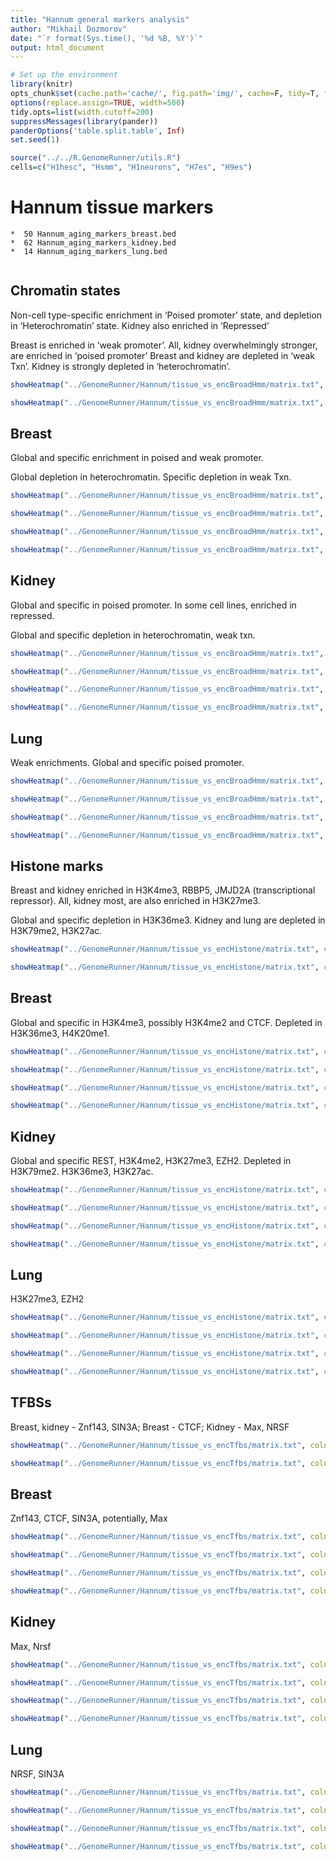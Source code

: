```yaml
---
title: "Hannum general markers analysis"
author: "Mikhail Dozmorov"
date: "`r format(Sys.time(), '%d %B, %Y')`"
output: html_document
---
```


```r
# Set up the environment
library(knitr) 
opts_chunk$set(cache.path='cache/', fig.path='img/', cache=F, tidy=T, fig.keep='high', dpi=300,  echo=F, autodep=T, width=200, warning=FALSE, comment=NA, results='hide')
options(replace.assign=TRUE, width=500)
tidy.opts=list(width.cutoff=200)
suppressMessages(library(pander))
panderOptions('table.split.table', Inf)
set.seed(1)
```

```r
source("../../R.GenomeRunner/utils.R")
cells=c("H1hesc", "Hsmm", "H1neurons", "H7es", "H9es")
```

Hannum tissue markers
===
    *  50 Hannum_aging_markers_breast.bed
    *  62 Hannum_aging_markers_kidney.bed
    *  14 Hannum_aging_markers_lung.bed
      
Chromatin states
---
Non-cell type-specific enrichment in 'Poised promoter' state, and depletion in 'Heterochromatin' state. Kidney also enriched in 'Repressed'

Breast is enriched in 'weak promoter'. All, kidney overwhelmingly stronger, are enriched in 'poised promoter'
Breast and kidney are depleted in 'weak Txn'. Kidney is strongly depleted in 'heterochromatin'.
```r
showHeatmap("../GenomeRunner/Hannum/tissue_vs_encBroadHmm/matrix.txt", colnum=c(1, 2, 3), factor="name", cell="none", isLog10=TRUE, adjust="fdr", pval=0.1, numtofilt=2, toPlot="bar")
```
```r
showHeatmap("../GenomeRunner/Hannum/tissue_vs_encBroadHmm/matrix.txt", colnum=c(1, 2, 3), factor="name", cell=cells, isLog10=TRUE, adjust="fdr", pval=0.1, numtofilt=2, toPlot="bar")
```

Breast
----
Global and specific enrichment in poised and weak promoter. 

Global depletion in heterochromatin. Specific depletion in weak Txn.
```r
showHeatmap("../GenomeRunner/Hannum/tissue_vs_encBroadHmm/matrix.txt", colnum=1, factor="none", cell="none", isLog10=TRUE, adjust="fdr", pval=0.1, numtofilt=2, toPlot="heat")
```
```r
showHeatmap("../GenomeRunner/Hannum/tissue_vs_encBroadHmm/matrix.txt", colnum=1, factor="name", cell="none", isLog10=TRUE, adjust="fdr", pval=0.1, numtofilt=2, toPlot="bar")
```
```r
showHeatmap("../GenomeRunner/Hannum/tissue_vs_encBroadHmm/matrix.txt", colnum=1, factor="none", cell=cells, isLog10=TRUE, adjust="fdr", pval=1, numtofilt=2, toPlot="heat")
```
```r
showHeatmap("../GenomeRunner/Hannum/tissue_vs_encBroadHmm/matrix.txt", colnum=1, factor="name", cell=cells, isLog10=TRUE, adjust="fdr", pval=0.1, numtofilt=2, toPlot="bar")
```

Kidney
----
Global and specific in poised promoter. In some cell lines, enriched in repressed. 

Global and specific depletion in heterochromatin, weak txn.
```r
showHeatmap("../GenomeRunner/Hannum/tissue_vs_encBroadHmm/matrix.txt", colnum=2, factor="none", cell="none", isLog10=TRUE, adjust="fdr", pval=0.1, numtofilt=2, toPlot="heat")
```
```r
showHeatmap("../GenomeRunner/Hannum/tissue_vs_encBroadHmm/matrix.txt", colnum=2, factor="name", cell="none", isLog10=TRUE, adjust="fdr", pval=0.1, numtofilt=2, toPlot="bar")
```
```r
showHeatmap("../GenomeRunner/Hannum/tissue_vs_encBroadHmm/matrix.txt", colnum=2, factor="none", cell=cells, isLog10=TRUE, adjust="fdr", pval=0.1, numtofilt=2, toPlot="heat")
```
```r
showHeatmap("../GenomeRunner/Hannum/tissue_vs_encBroadHmm/matrix.txt", colnum=2, factor="name", cell=cells, isLog10=TRUE, adjust="fdr", pval=0.1, numtofilt=2, toPlot="bar")
```

Lung
----

Weak enrichments. Global and specific poised promoter.
```r
showHeatmap("../GenomeRunner/Hannum/tissue_vs_encBroadHmm/matrix.txt", colnum=3, factor="none", cell="none", isLog10=TRUE, adjust="fdr", pval=1, numtofilt=2, toPlot="heat")
```
```r
showHeatmap("../GenomeRunner/Hannum/tissue_vs_encBroadHmm/matrix.txt", colnum=3, factor="name", cell="none", isLog10=TRUE, adjust="fdr", pval=0.1, numtofilt=2, toPlot="bar")
```
```r
showHeatmap("../GenomeRunner/Hannum/tissue_vs_encBroadHmm/matrix.txt", colnum=3, factor="none", cell=cells, isLog10=TRUE, adjust="fdr", pval=1, numtofilt=2, toPlot="heat")
```
```r
showHeatmap("../GenomeRunner/Hannum/tissue_vs_encBroadHmm/matrix.txt", colnum=3, factor="name", cell=cells, isLog10=TRUE, adjust="fdr", pval=0.1, numtofilt=2, toPlot="bar")
```

Histone marks
---

Breast and kidney enriched in H3K4me3, RBBP5, JMJD2A (transcriptional repressor). All, kidney most, are also enriched in H3K27me3.

Global and specific depletion in H3K36me3. Kidney and lung are depleted in H3K79me2, H3K27ac.
```r
showHeatmap("../GenomeRunner/Hannum/tissue_vs_encHistone/matrix.txt", colnum=c(1, 2, 3), factor="Histone", cell="none", isLog10=TRUE, adjust="none", pval=0.1, numtofilt=2, toPlot="bar")
```
```r
showHeatmap("../GenomeRunner/Hannum/tissue_vs_encHistone/matrix.txt", colnum=c(1, 2, 3), factor="Histone", cell=cells, isLog10=TRUE, adjust="none", pval=0.1, numtofilt=2, toPlot="bar")
```


Breast
---
Global and specific in H3K4me3, possibly H3K4me2 and CTCF. Depleted in H3K36me3, H4K20me1.
```r
showHeatmap("../GenomeRunner/Hannum/tissue_vs_encHistone/matrix.txt", colnum=1, factor="Histone", cell="none", isLog10=TRUE, adjust="fdr", pval=0.1, numtofilt=3, toPlot="heat")
```
```r
showHeatmap("../GenomeRunner/Hannum/tissue_vs_encHistone/matrix.txt", colnum=1, factor="Histone", cell="none", isLog10=TRUE, adjust="fdr", pval=0.1, numtofilt=2, toPlot="bar")
```
```r
showHeatmap("../GenomeRunner/Hannum/tissue_vs_encHistone/matrix.txt", colnum=1, factor="Histone", cell=cells, isLog10=TRUE, adjust="fdr", pval=0.1, numtofilt=3, toPlot="heat")
```
```r
showHeatmap("../GenomeRunner/Hannum/tissue_vs_encHistone/matrix.txt", colnum=1, factor="Histone", cell=cells, isLog10=TRUE, adjust="fdr", pval=0.1, numtofilt=2, toPlot="bar")
```


Kidney
---
Global and specific REST, H3K4me2, H3K27me3, EZH2. Depleted in H3K79me2. H3K36me3, H3K27ac.
```r
showHeatmap("../GenomeRunner/Hannum/tissue_vs_encHistone/matrix.txt", colnum=2, factor="Histone", cell="none", isLog10=TRUE, adjust="fdr", pval=0.1, numtofilt=4, toPlot="heat")
```
```r
showHeatmap("../GenomeRunner/Hannum/tissue_vs_encHistone/matrix.txt", colnum=2, factor="Histone", cell="none", isLog10=TRUE, adjust="fdr", pval=0.1, numtofilt=2, toPlot="bar")
```
```r
showHeatmap("../GenomeRunner/Hannum/tissue_vs_encHistone/matrix.txt", colnum=2, factor="Histone", cell=cells, isLog10=TRUE, adjust="fdr", pval=0.1, numtofilt=3, toPlot="heat")
```
```r
showHeatmap("../GenomeRunner/Hannum/tissue_vs_encHistone/matrix.txt", colnum=2, factor="Histone", cell=cells, isLog10=TRUE, adjust="fdr", pval=0.1, numtofilt=2, toPlot="bar")
```


Lung
---
H3K27me3, EZH2
```r
showHeatmap("../GenomeRunner/Hannum/tissue_vs_encHistone/matrix.txt", colnum=3, factor="Histone", cell="none", isLog10=TRUE, adjust="fdr", pval=0.3, numtofilt=2, toPlot="heat")
```
```r
showHeatmap("../GenomeRunner/Hannum/tissue_vs_encHistone/matrix.txt", colnum=3, factor="Histone", cell="none", isLog10=TRUE, adjust="fdr", pval=0.1, numtofilt=2, toPlot="bar")
```
```r
showHeatmap("../GenomeRunner/Hannum/tissue_vs_encHistone/matrix.txt", colnum=3, factor="Histone", cell=cells, isLog10=TRUE, adjust="fdr", pval=0.1, numtofilt=2, toPlot="heat")
```
```r
showHeatmap("../GenomeRunner/Hannum/tissue_vs_encHistone/matrix.txt", colnum=3, factor="Histone", cell="none", isLog10=TRUE, adjust="fdr", pval=0.1, numtofilt=2, toPlot="bar")
```

TFBSs
---

Breast, kidney - Znf143, SIN3A; Breast - CTCF; Kidney - Max, NRSF
```r
showHeatmap("../GenomeRunner/Hannum/tissue_vs_encTfbs/matrix.txt", colnum=c(1, 2, 3), factor="Tfbs", cell="none", isLog10=TRUE, adjust="fdr", pval=0.1, numtofilt=2, toPlot="bar")
```
```r
showHeatmap("../GenomeRunner/Hannum/tissue_vs_encTfbs/matrix.txt", colnum=c(1, 2, 3), factor="Tfbs", cell=cells, isLog10=TRUE, adjust="fdr", pval=0.1, numtofilt=2, toPlot="bar")
```


Breast
---
Znf143, CTCF, SIN3A, potentially, Max
```r
showHeatmap("../GenomeRunner/Hannum/tissue_vs_encTfbs/matrix.txt", colnum=1, factor="Tfbs", cell="none", isLog10=TRUE, adjust="fdr", pval=0.01, numtofilt=5, toPlot="heat")
```
```r
showHeatmap("../GenomeRunner/Hannum/tissue_vs_encTfbs/matrix.txt", colnum=1, factor="Tfbs", cell="none", isLog10=TRUE, adjust="fdr", pval=0.1, numtofilt=2, toPlot="bar")
```
```r
showHeatmap("../GenomeRunner/Hannum/tissue_vs_encTfbs/matrix.txt", colnum=1, factor="Tfbs", cell=cells, isLog10=TRUE, adjust="fdr", pval=0.1, numtofilt=3, toPlot="heat")
```
```r
showHeatmap("../GenomeRunner/Hannum/tissue_vs_encTfbs/matrix.txt", colnum=1, factor="Tfbs", cell=cells, isLog10=TRUE, adjust="fdr", pval=0.1, numtofilt=2, toPlot="bar")
```

Kidney
---
Max, Nrsf
```r
showHeatmap("../GenomeRunner/Hannum/tissue_vs_encTfbs/matrix.txt", colnum=2, factor="Tfbs", cell="none", isLog10=TRUE, adjust="fdr", pval=0.1, numtofilt=3, toPlot="heat")
```
```r
showHeatmap("../GenomeRunner/Hannum/tissue_vs_encTfbs/matrix.txt", colnum=2, factor="Tfbs", cell="none", isLog10=TRUE, adjust="fdr", pval=0.1, numtofilt=2, toPlot="bar")
```
```r
showHeatmap("../GenomeRunner/Hannum/tissue_vs_encTfbs/matrix.txt", colnum=2, factor="Tfbs", cell=cells, isLog10=TRUE, adjust="fdr", pval=0.1, numtofilt=3, toPlot="heat")
```
```r
showHeatmap("../GenomeRunner/Hannum/tissue_vs_encTfbs/matrix.txt", colnum=2, factor="Tfbs", cell=cells, isLog10=TRUE, adjust="fdr", pval=0.1, numtofilt=2, toPlot="bar")
```

Lung
---
NRSF, SIN3A
```r
showHeatmap("../GenomeRunner/Hannum/tissue_vs_encTfbs/matrix.txt", colnum=3, factor="Tfbs", cell="none", isLog10=TRUE, adjust="fdr", pval=0.4, numtofilt=2, toPlot="heat")
```
```r
showHeatmap("../GenomeRunner/Hannum/tissue_vs_encTfbs/matrix.txt", colnum=3, factor="Tfbs", cell="none", isLog10=TRUE, adjust="fdr", pval=0.1, numtofilt=2, toPlot="bar")
```
```r
showHeatmap("../GenomeRunner/Hannum/tissue_vs_encTfbs/matrix.txt", colnum=3, factor="Tfbs", cell=cells, isLog10=TRUE, adjust="fdr", pval=1, numtofilt=4, toPlot="heat")
```
```r
showHeatmap("../GenomeRunner/Hannum/tissue_vs_encTfbs/matrix.txt", colnum=3, factor="Tfbs", cell=cells, isLog10=TRUE, adjust="fdr", pval=0.1, numtofilt=2, toPlot="bar")
```



